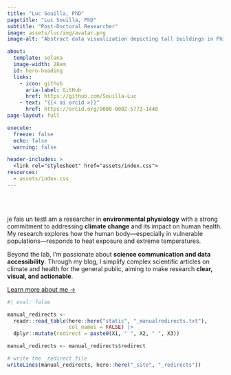 ```yaml
---
title: "Luc Souilla, PhD"
pagetitle: "Luc Souilla, PhD"
subtitle: "Post-Doctoral Researcher"
image: assets/luc/img/avatar.png
image-alt: "Abstract data visualization depicting tall buildings in Philadelphia as a circle. The text inside the circle reads Philadelphia Skyline"

about:
  template: solana
  image-width: 28em
  id: hero-heading
  links:
    - icon: github
      aria-label: GitHub
      href: https://github.com/Souilla-Luc
    - text: "{{< ai orcid >}}"
      href: https://orcid.org/0000-0002-5773-1440
page-layout: full

execute: 
  freeze: false
  echo: false
  warning: false

header-includes: >
  <link rel="stylesheet" href="assets/index.css">
resources:
  - assets/index.css
---
```


<br><br>

::: {#hero-heading}
je fais un testI am a researcher in **environmental physiology** with a strong commitment to addressing **climate change** and its impact on human health. My research explores how the human body—especially in vulnerable populations—responds to heat exposure and extreme temperatures.

Beyond the lab, I’m passionate about **science communication and data accessibility**. Through my blog, I simplify complex scientific articles on climate and health for the general public, aiming to make research **clear, visual, and actionable**.

[Learn more about me →](/about){.about-links .subtitle}
:::

<!-- hero-heading -->

```r
#| eval: false

manual_redirects <-
  readr::read_table(here::here("static", "_manualredirects.txt"),
                    col_names = FALSE) |> 
  dplyr::mutate(redirect = paste0(X1, " ", X2, " ", X3))

manual_redirects <- manual_redirects$redirect

# write the _redirect file
writeLines(manual_redirects, here::here("_site", "_redirects"))

```
